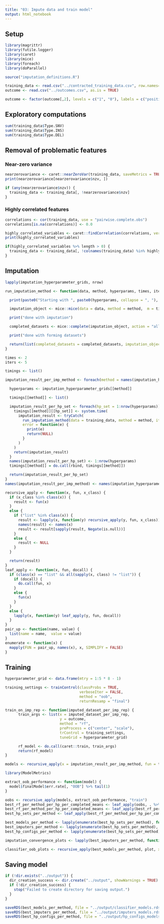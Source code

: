 ```yaml
---
title: "03: Impute data and train model"
output: html_notebook
---
```


## Setup
```r
library(magrittr)
library(futile.logger)
library(caret)
library(mice)
library(foreach)
library(doParallel)

source("imputation_definitions.R")
```

```r
training_data <- read.csv("../contracted_training_data.csv", row.names=1, as.is = TRUE) 
outcome <- read.csv("../outcomes.csv", as.is = TRUE)

outcome <- factor(outcome[,2], levels = c("1", "0"), labels = c("positive", "negative"))
```

## Exploratory computations
```r
sum(training_data$Type.SNV)
sum(training_data$Type.INS)
sum(training_data$Type.DEL)
```

## Removal of problematic features

### Near-zero variance
```r
nearzerovariance <- caret::nearZeroVar(training_data, saveMetrics = TRUE)
print(nearzerovariance[nearzerovariance$nzv, ])

if (any(nearzerovariance$nzv)) {
  training_data <- training_data[, !nearzerovariance$nzv]
}
```

### Highly correlated features
```r
correlations <- cor(training_data, use = "pairwise.complete.obs")
correlations[is.na(correlations)] <- 0.0

highly_correlated_variables <- caret::findCorrelation(correlations, verbose = TRUE, names = TRUE)
print(highly_correlated_variables)

if(highly_correlated_variables %>% length > 0) {
  training_data <- training_data[, !colnames(training_data) %in% highly_correlated_variables]
}
```

## Imputation
```r
lapply(imputation_hyperparameter_grids, nrow)
```

```r
run_imputation_method <- function(data, method, hyperparams, times, iterations) {

  print(paste0("Starting with ", paste0(hyperparams, collapse = ", "), ", imputing ", times, " times"))

  imputation_object <- mice::mice(data = data, method = method,  m = times, maxit = iterations, printFlag = FALSE, ... = hyperparams)

  print("done with imputation")

  completed_datasets <- mice::complete(imputation_object, action = "all")

  print("done with forming datasets")

  return(list(completed_datasets = completed_datasets, imputation_object = imputation_object))
}

times <- 2
iters <- 5

timings <- list()

imputation_result_per_imp_method <- foreach(method = names(imputation_hyperparameter_grids)) %do% {

  hyperparams <- imputation_hyperparameter_grids[[method]]

  timings[[method]] <- list()

  imputation_result_per_hp_set <- foreach(hp_set = 1:nrow(hyperparams)) %do% {
    timings[[method]][[hp_set]] <- system.time(
      imputation_result <- tryCatch(
        run_imputation_method(data = training_data, method = method, iterations = iters, hyperparams = unlist(hyperparams[hp_set,]), times = times), 
        error = function(e) {
          print(e)
          return(NULL)
        }
      )
    )
    return(imputation_result)
  }
  names(imputation_result_per_hp_set) <- 1:nrow(hyperparams)
  timings[[method]] = do.call(rbind, timings[[method]])

  return(imputation_result_per_hp_set)
}
names(imputation_result_per_imp_method) <- names(imputation_hyperparameter_grids)
```

```r
recursive_apply <- function(x, fun, x_class) {
  if (x_class %in% class(x)) {
    result <- fun(x)
  }
  else {
    if ("list" %in% class(x)) {
      result <- lapply(x, function(y) recursive_apply(y, fun, x_class))
      names(result) <- names(x)
      result <- result[sapply(result, Negate(is.null))]
    }
    else {
      result <- NULL
    }
  }

  return(result)
}
leaf_apply <- function(x, fun, docall) {
  if (class(x) == "list" && all(sapply(x, class) != "list")) {
    if (docall) {
      do.call(fun, x)
    }
    else {
      fun(x)
    }
  }
  else {
    lapply(x, function(y) leaf_apply(y, fun, docall))
  }
}
pair_up <- function(name, value) {
  list(name = name,  value = value)
}
enumerate <- function(x) {
  mapply(FUN = pair_up, names(x), x, SIMPLIFY = FALSE)
}
```
## Training
```r
hyperparameter_grid <- data.frame(mtry = 1:5 * 8 - 1)

training_settings <- trainControl(classProbs = TRUE,
                                  verboseIter = FALSE,
                                  method = "oob",
                                  returnResamp = "final")

train_on_imp_rep <- function(imputed_dataset_per_imp_rep) {
      train_args <- list(x = imputed_dataset_per_imp_rep,
                         y = outcome,
                         method = "rf",
                         preProcess = c("center", "scale"),
                         trControl = training_settings,
                         tuneGrid = hyperparameter_grid)

      rf_model <- do.call(caret::train, train_args)
      return(rf_model)
}

models <- recursive_apply(x = imputation_result_per_imp_method, fun = train_on_imp_rep, x_class = "data.frame")
```

```r
library(ModelMetrics)

extract_oob_performance <- function(model) {
  model$finalModel$err.rate[, "OOB"] %>% tail(1)
}

oobs <- recursive_apply(models, extract_oob_performance, "train")
best_rf_per_method_per_hp_per_completed_means <- leaf_apply(oobs, . %>% unlist %>% mean, docall = FALSE)
best_rf_per_method_per_hp_per_completed_means <- leaf_apply(best_rf_per_method_per_hp_per_completed_means, . %>% unlist, docall = FALSE)
best_hp_sets_per_method <- leaf_apply(best_rf_per_method_per_hp_per_completed_means, which.min, docall = FALSE)

best_models_per_method <- lapply(enumerate(best_hp_sets_per_method), function(x) with(x, models[[name]][[value]]))
best_imputers_per_method <- lapply(enumerate(best_hp_sets_per_method), function(x) with(x, imputation_result_per_imp_method[[name]][[value]]))
best_hp_configs_per_method <- lapply(enumerate(best_hp_sets_per_method), function(x) with(x, imputation_hyperparameter_grids[[name]][value, ]))

imputation_convergence_plots <- lapply(best_imputers_per_method, function(x) recursive_apply(x, plot, "mids"))

classifier_oob_plots <- recursive_apply(best_models_per_method, plot, x_class = "train")
```

## Saving model
```r
if (!dir.exists("../output")) {
  dir_creation_success <- dir.create("../output", showWarnings = TRUE)
  if (!dir_creation_success) {
    stop("Failed to create directory for saving output.")
  }
}

saveRDS(best_models_per_method, file = "../output/classifier_models.rds")
saveRDS(best_imputers_per_method, file = "../output/imputers_models.rds")
saveRDS(best_hp_configs_per_method, file = "../output/hp_configs_models.rds")
```

